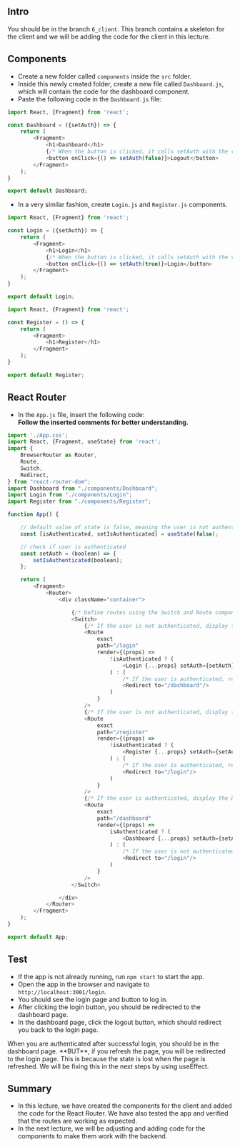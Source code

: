 
## Intro
You should be in the branch `6_client`. This branch contains a skeleton for the client and we will be adding the code for the client in this lecture.

## Components
* Create a new folder called `components` inside the `src` folder.
* Inside this newly created folder, create a new file called `Dashboard.js`, which will contain the code for the dashboard component.
* Paste the following code in the `Dashboard.js` file:
```js filename="Dashboard.js" copy showLineNumbers
import React, {Fragment} from 'react';

const Dashboard = ({setAuth}) => {
    return (
        <Fragment>
            <h1>Dashboard</h1>
            {/* When the button is clicked, it calls setAuth with the value false. */}
            <button onClick={() => setAuth(false)}>Logout</button>
        </Fragment>
    );
}

export default Dashboard;
```
* In a very similar fashion, create `Login.js` and `Register.js` components.
```js filename="Login.js" copy showLineNumbers
import React, {Fragment} from 'react';

const Login = ({setAuth}) => {
    return (
        <Fragment>
            <h1>Login</h1>
            {/* When the button is clicked, it calls setAuth with the value true. */}
            <button onClick={() => setAuth(true)}>Login</button>
        </Fragment>
    );
}

export default Login;
```

```js filename="Register.js" copy showLineNumbers
import React, {Fragment} from 'react';

const Register = () => {
    return (
        <Fragment>
            <h1>Register</h1>
        </Fragment>
    );
}

export default Register;
```

## React Router
* In the `App.js` file, insert the following code: <br />
    **Follow the inserted comments for better understanding.**
```js filename="App.js" copy showLineNumbers
import './App.css';
import React, {Fragment, useState} from 'react';
import {
    BrowserRouter as Router,
    Route,
    Switch,
    Redirect,
} from "react-router-dom";
import Dashboard from "./components/Dashboard";
import Login from "./components/Login";
import Register from "./components/Register";

function App() {

    // default value of state is false, meaning the user is not authenticated
    const [isAuthenticated, setIsAuthenticated] = useState(false);

    // check if user is authenticated
    const setAuth = (boolean) => {
        setIsAuthenticated(boolean);
    };

    return (
        <Fragment>
            <Router>
                <div className="container">

                    {/* Define routes using the Switch and Route components from react-router-dom */}
                    <Switch>
                        {/* If the user is not authenticated, display the Login component */}
                        <Route
                            exact
                            path="/login"
                            render={(props) =>
                                !isAuthenticated ? (
                                    <Login {...props} setAuth={setAuth}/>
                                ) : (
                                    /* If the user is authenticated, redirect to the Dashboard component */
                                    <Redirect to="/dashboard"/>
                                )
                            }
                        />
                        {/* If the user is not authenticated, display the Register component */}
                        <Route
                            exact
                            path="/register"
                            render={(props) =>
                                !isAuthenticated ? (
                                    <Register {...props} setAuth={setAuth}/>
                                ) : (
                                    /* If the user is authenticated, redirect to the Login component */
                                    <Redirect to="/login"/>
                                )
                            }
                        />
                        {/* If the user is authenticated, display the Dashboard component */}
                        <Route
                            exact
                            path="/dashboard"
                            render={(props) =>
                                isAuthenticated ? (
                                    <Dashboard {...props} setAuth={setAuth}/>
                                ) : (
                                    /* If the user is not authenticated, redirect to the Login component */
                                    <Redirect to="/login"/>
                                )
                            }
                        />
                    </Switch>

                </div>
            </Router>
        </Fragment>
    );
}

export default App;
```
## Test
* If the app is not already running, run `npm start` to start the app.
* Open the app in the browser and navigate to `http://localhost:3001/login`.
* You should see the login page and button to log in.
* After clicking the login button, you should be redirected to the dashboard page.
* In the dashboard page, click the logout button, which should redirect you back to the login page.
<Callout emoji="💡">
    When you are authenticated after successful login, you should be in the dashboard page. **BUT**, if you refresh the page, you will be redirected to the login page. This is because the state is lost when the page is refreshed. We will be fixing this in the next steps by using useEffect. 
</Callout>

## Summary
* In this lecture, we have created the components for the client and added the code for the React Router. We have also tested the app and verified that the routes are working as expected.
* In the next lecture, we will be adjusting and adding code for the components to make them work with the backend.
